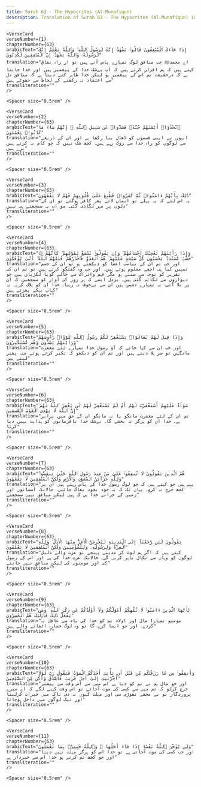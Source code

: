 ```yaml
---
title: Surah 63 - The Hypocrites (Al-Munafiqun)  
description: Translation of Surah 63 - The Hypocrites (Al-Munafiqun) in Urdu
---
```







    <VerseCard 
    verseNumber={1}
    chapterNumber={63}
    arabicText="إِذَا جَآءَكَ ٱلْمُنَٰفِقُونَ قَالُوا۟ نَشْهَدُ إِنَّكَ لَرَسُولُ ٱللَّهِ ۗ وَٱللَّهُ يَعْلَمُ إِنَّكَ لَرَسُولُهُۥ وَٱللَّهُ يَشْهَدُ إِنَّ ٱلْمُنَٰفِقِينَ لَكَٰذِبُونَ"
    translation="اے محمدﷺ جب منافق لوگ تمہارے پاس آتے ہیں تو از راہ نفاق کہتے ہیں کہ ہم اقرار کرتے ہیں کہ آپ بےشک خدا کے پیغمبر ہیں اور خدا جانتا ہے کہ درحقیقت تم اس کے پیغمبر ہو لیکن خدا ظاہر کئے دیتا ہے کہ منافق دل سے اعتقاد نہ رکھنے کے لحاظ سے جھوٹے ہیں"
    transliteration=""
    />

    <Spacer size="0.5rem" />
                
    <VerseCard 
    verseNumber={2}
    chapterNumber={63}
    arabicText="ٱتَّخَذُوٓا۟ أَيْمَٰنَهُمْ جُنَّةًۭ فَصَدُّوا۟ عَن سَبِيلِ ٱللَّهِ ۚ إِنَّهُمْ سَآءَ مَا كَانُوا۟ يَعْمَلُونَ"
    translation="انہوں نے اپنی قسموں کو ڈھال بنا رکھا ہے اور ان کے ذریعے سے لوگوں کو راہ خدا سے روک رہے ہیں۔ کچھ شک نہیں کہ جو کام یہ کرتے ہیں برے ہیں"
    transliteration=""
    />

    <Spacer size="0.5rem" />
                
    <VerseCard 
    verseNumber={3}
    chapterNumber={63}
    arabicText="ذَٰلِكَ بِأَنَّهُمْ ءَامَنُوا۟ ثُمَّ كَفَرُوا۟ فَطُبِعَ عَلَىٰ قُلُوبِهِمْ فَهُمْ لَا يَفْقَهُونَ"
    translation="یہ اس لئے کہ یہ پہلے تو ایمان لائے پھر کافر ہوگئے تو ان کے دلوں پر مہر لگادی گئی۔ سو اب یہ سمجھتے ہی نہیں"
    transliteration=""
    />

    <Spacer size="0.5rem" />
                
    <VerseCard 
    verseNumber={4}
    chapterNumber={63}
    arabicText="۞ وَإِذَا رَأَيْتَهُمْ تُعْجِبُكَ أَجْسَامُهُمْ ۖ وَإِن يَقُولُوا۟ تَسْمَعْ لِقَوْلِهِمْ ۖ كَأَنَّهُمْ خُشُبٌۭ مُّسَنَّدَةٌۭ ۖ يَحْسَبُونَ كُلَّ صَيْحَةٍ عَلَيْهِمْ ۚ هُمُ ٱلْعَدُوُّ فَٱحْذَرْهُمْ ۚ قَٰتَلَهُمُ ٱللَّهُ ۖ أَنَّىٰ يُؤْفَكُونَ"
    translation="اور جب تم ان کے تناسب اعضا کو دیکھتے ہو تو ان کے جسم تمہیں کیا ہی اچھے معلوم ہوتے ہیں۔ اور جب وہ گفتگو کرتے ہیں تو تم ان کی تقریر کو توجہ سے سنتے ہو مگر فہم وادراک سے خالی گویا لکڑیاں ہیں جو دیواروں سے لگائی گئی ہیں۔ بزدل ایسے کہ ہر زور کی آواز کو سمجھیں کہ ان پر بلا آئی۔ یہ تمہارے دشمن ہیں ان سے بےخوف نہ رہنا۔ خدا ان کو ہلاک کرے۔ یہ کہاں بہکے پھرتے ہیں"
    transliteration=""
    />

    <Spacer size="0.5rem" />
                
    <VerseCard 
    verseNumber={5}
    chapterNumber={63}
    arabicText="وَإِذَا قِيلَ لَهُمْ تَعَالَوْا۟ يَسْتَغْفِرْ لَكُمْ رَسُولُ ٱللَّهِ لَوَّوْا۟ رُءُوسَهُمْ وَرَأَيْتَهُمْ يَصُدُّونَ وَهُم مُّسْتَكْبِرُونَ"
    translation="اور جب ان سے کہا جائے کہ آؤ رسول خدا تمہارے لئے مغفرت مانگیں تو سر ہلا دیتے ہیں اور تم ان کو دیکھو کہ تکبر کرتے ہوئے منہ پھیر لیتے ہیں"
    transliteration=""
    />

    <Spacer size="0.5rem" />
                
    <VerseCard 
    verseNumber={6}
    chapterNumber={63}
    arabicText="سَوَآءٌ عَلَيْهِمْ أَسْتَغْفَرْتَ لَهُمْ أَمْ لَمْ تَسْتَغْفِرْ لَهُمْ لَن يَغْفِرَ ٱللَّهُ لَهُمْ ۚ إِنَّ ٱللَّهَ لَا يَهْدِى ٱلْقَوْمَ ٱلْفَٰسِقِينَ"
    translation="تم ان کے لئے مغفرت مانگو یا نہ مانگو ان کے حق میں برابر ہے۔ خدا ان کو ہرگز نہ بخشے گا۔ بےشک خدا نافرمانوں کو ہدایت نہیں دیا کرتا"
    transliteration=""
    />

    <Spacer size="0.5rem" />
                
    <VerseCard 
    verseNumber={7}
    chapterNumber={63}
    arabicText="هُمُ ٱلَّذِينَ يَقُولُونَ لَا تُنفِقُوا۟ عَلَىٰ مَنْ عِندَ رَسُولِ ٱللَّهِ حَتَّىٰ يَنفَضُّوا۟ ۗ وَلِلَّهِ خَزَآئِنُ ٱلسَّمَٰوَٰتِ وَٱلْأَرْضِ وَلَٰكِنَّ ٱلْمُنَٰفِقِينَ لَا يَفْقَهُونَ"
    translation="یہی ہیں جو کہتے ہیں کہ جو لوگ رسول خدا کے پاس رہتے ہیں ان پر کچھ خرچ نہ کرو۔ یہاں تک کہ یہ خود بخود بھاگ جائیں۔ حالانکہ آسمانوں اور زمین کے خزانے خدا ہی کہ ہیں لیکن منافق نہیں سمجھتے"
    transliteration=""
    />

    <Spacer size="0.5rem" />
                
    <VerseCard 
    verseNumber={8}
    chapterNumber={63}
    arabicText="يَقُولُونَ لَئِن رَّجَعْنَآ إِلَى ٱلْمَدِينَةِ لَيُخْرِجَنَّ ٱلْأَعَزُّ مِنْهَا ٱلْأَذَلَّ ۚ وَلِلَّهِ ٱلْعِزَّةُ وَلِرَسُولِهِۦ وَلِلْمُؤْمِنِينَ وَلَٰكِنَّ ٱلْمُنَٰفِقِينَ لَا يَعْلَمُونَ"
    translation="کہتے ہیں کہ اگر ہم لوٹ کر مدینے پہنچے تو عزت والے ذلیل لوگوں کو وہاں سے نکال باہر کریں گے۔ حالانکہ عزت خدا کی ہے اور اس کے رسول کی اور مومنوں کی لیکن منافق نہیں جانتے"
    transliteration=""
    />

    <Spacer size="0.5rem" />
                
    <VerseCard 
    verseNumber={9}
    chapterNumber={63}
    arabicText="يَٰٓأَيُّهَا ٱلَّذِينَ ءَامَنُوا۟ لَا تُلْهِكُمْ أَمْوَٰلُكُمْ وَلَآ أَوْلَٰدُكُمْ عَن ذِكْرِ ٱللَّهِ ۚ وَمَن يَفْعَلْ ذَٰلِكَ فَأُو۟لَٰٓئِكَ هُمُ ٱلْخَٰسِرُونَ"
    translation="مومنو تمہارا مال اور اولاد تم کو خدا کی یاد سے غافل نہ کردے۔ اور جو ایسا کرے گا تو وہ لوگ خسارہ اٹھانے والے ہیں"
    transliteration=""
    />

    <Spacer size="0.5rem" />
                
    <VerseCard 
    verseNumber={10}
    chapterNumber={63}
    arabicText="وَأَنفِقُوا۟ مِن مَّا رَزَقْنَٰكُم مِّن قَبْلِ أَن يَأْتِىَ أَحَدَكُمُ ٱلْمَوْتُ فَيَقُولَ رَبِّ لَوْلَآ أَخَّرْتَنِىٓ إِلَىٰٓ أَجَلٍۢ قَرِيبٍۢ فَأَصَّدَّقَ وَأَكُن مِّنَ ٱلصَّٰلِحِينَ"
    translation="اور جو مال ہم نے تم کو دیا ہے اس میں سے اس وقت سے پیشتر خرچ کرلو کہ تم میں سے کسی کی موت آجائے تو اس وقت کہنے لگے کہ اے میرے پروردگار تو نے مجھے تھوڑی سی اور مہلت کیوں نہ دی تاکہ میں خیرات کرلیتا اور نیک لوگوں میں داخل ہوجاتا"
    transliteration=""
    />

    <Spacer size="0.5rem" />
                
    <VerseCard 
    verseNumber={11}
    chapterNumber={63}
    arabicText="وَلَن يُؤَخِّرَ ٱللَّهُ نَفْسًا إِذَا جَآءَ أَجَلُهَا ۚ وَٱللَّهُ خَبِيرٌۢ بِمَا تَعْمَلُونَ"
    translation="اور جب کسی کی موت آجاتی ہے تو خدا اس کو ہرگز مہلت نہیں دیتا اور جو کچھ تم کرتے ہو خدا اس سے خبردار ہے"
    transliteration=""
    />

    <Spacer size="0.5rem" />
                